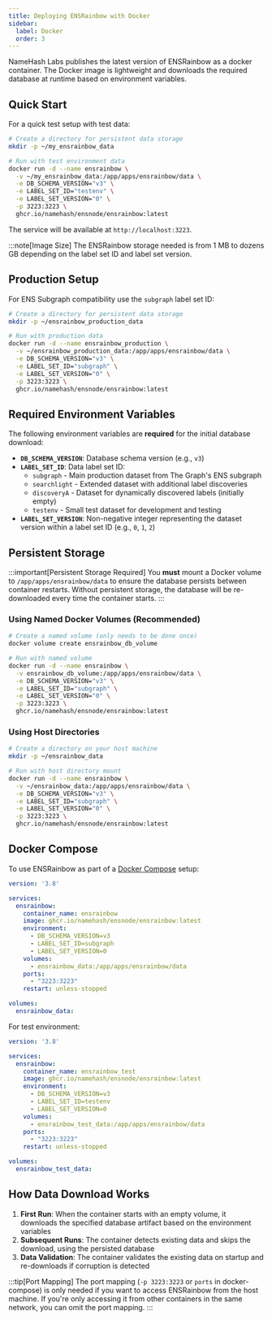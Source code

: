 ```yaml
---
title: Deploying ENSRainbow with Docker
sidebar:
  label: Docker
  order: 3
---
```



NameHash Labs publishes the latest version of ENSRainbow as a docker container. The Docker image is lightweight and downloads the required database at runtime based on environment variables.

## Quick Start

For a quick test setup with test data:

```bash
# Create a directory for persistent data storage
mkdir -p ~/my_ensrainbow_data

# Run with test environment data
docker run -d --name ensrainbow \
  -v ~/my_ensrainbow_data:/app/apps/ensrainbow/data \
  -e DB_SCHEMA_VERSION="v3" \
  -e LABEL_SET_ID="testenv" \
  -e LABEL_SET_VERSION="0" \
  -p 3223:3223 \
  ghcr.io/namehash/ensnode/ensrainbow:latest
```

The service will be available at `http://localhost:3223`.

:::note[Image Size]
The ENSRainbow storage needed is from 1 MB to dozens GB depending on the label set ID and label set version.
## Production Setup

For ENS Subgraph compatibility use the `subgraph` label set ID:

```bash
# Create a directory for persistent data storage
mkdir -p ~/ensrainbow_production_data

# Run with production data
docker run -d --name ensrainbow_production \
  -v ~/ensrainbow_production_data:/app/apps/ensrainbow/data \
  -e DB_SCHEMA_VERSION="v3" \
  -e LABEL_SET_ID="subgraph" \
  -e LABEL_SET_VERSION="0" \
  -p 3223:3223 \
  ghcr.io/namehash/ensnode/ensrainbow:latest
```

## Required Environment Variables

The following environment variables are **required** for the initial database download:

- **`DB_SCHEMA_VERSION`**: Database schema version (e.g., `v3`)
- **`LABEL_SET_ID`**: Data label set ID:
  - `subgraph` - Main production dataset from The Graph's ENS subgraph
  - `searchlight` - Extended dataset with additional label discoveries
  - `discoveryA` - Dataset for dynamically discovered labels (initially empty)
  - `testenv` - Small test dataset for development and testing
- **`LABEL_SET_VERSION`**: Non-negative integer representing the dataset version within a label set ID (e.g., `0`, `1`, `2`)

## Persistent Storage

:::important[Persistent Storage Required]
You **must** mount a Docker volume to `/app/apps/ensrainbow/data` to ensure the database persists between container restarts. Without persistent storage, the database will be re-downloaded every time the container starts.
:::

### Using Named Docker Volumes (Recommended)

```bash
# Create a named volume (only needs to be done once)
docker volume create ensrainbow_db_volume

# Run with named volume
docker run -d --name ensrainbow \
  -v ensrainbow_db_volume:/app/apps/ensrainbow/data \
  -e DB_SCHEMA_VERSION="v3" \
  -e LABEL_SET_ID="subgraph" \
  -e LABEL_SET_VERSION="0" \
  -p 3223:3223 \
  ghcr.io/namehash/ensnode/ensrainbow:latest
```

### Using Host Directories

```bash
# Create a directory on your host machine
mkdir -p ~/ensrainbow_data

# Run with host directory mount
docker run -d --name ensrainbow \
  -v ~/ensrainbow_data:/app/apps/ensrainbow/data \
  -e DB_SCHEMA_VERSION="v3" \
  -e LABEL_SET_ID="subgraph" \
  -e LABEL_SET_VERSION="0" \
  -p 3223:3223 \
  ghcr.io/namehash/ensnode/ensrainbow:latest
```

## Docker Compose

To use ENSRainbow as part of a [Docker Compose](https://docs.docker.com/compose/) setup:

```yml
version: '3.8'

services:
  ensrainbow:
    container_name: ensrainbow
    image: ghcr.io/namehash/ensnode/ensrainbow:latest
    environment:
      - DB_SCHEMA_VERSION=v3
      - LABEL_SET_ID=subgraph
      - LABEL_SET_VERSION=0
    volumes:
      - ensrainbow_data:/app/apps/ensrainbow/data
    ports:
      - "3223:3223"
    restart: unless-stopped

volumes:
  ensrainbow_data:
```

For test environment:

```yml
version: '3.8'

services:
  ensrainbow:
    container_name: ensrainbow_test
    image: ghcr.io/namehash/ensnode/ensrainbow:latest
    environment:
      - DB_SCHEMA_VERSION=v3
      - LABEL_SET_ID=testenv
      - LABEL_SET_VERSION=0
    volumes:
      - ensrainbow_test_data:/app/apps/ensrainbow/data
    ports:
      - "3223:3223"
    restart: unless-stopped

volumes:
  ensrainbow_test_data:
```

## How Data Download Works

1. **First Run**: When the container starts with an empty volume, it downloads the specified database artifact based on the environment variables
2. **Subsequent Runs**: The container detects existing data and skips the download, using the persisted database
3. **Data Validation**: The container validates the existing data on startup and re-downloads if corruption is detected

:::tip[Port Mapping]
The port mapping (`-p 3223:3223` or `ports` in docker-compose) is only needed if you want to access ENSRainbow from the host machine. If you're only accessing it from other containers in the same network, you can omit the port mapping.
:::

<LinkCard
  title="Configuration"
  description="View the ENSRainbow configuration options"
  href="/ensrainbow/usage/configuration/"
/>
